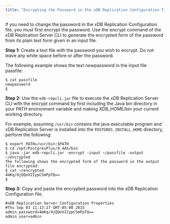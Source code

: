 ```yaml
---
title: "Encrypting the Password in the xDB Replication Configuration File"
---
```


<div id="encrypt_password_in conf_file" class="registered_link"></div>


If you need to change the password in the xDB Replication Configuration file, you must first encrypt the password. Use the encrypt command of the xDB Replication Server CLI to generate the encrypted form of the password from its plain text form given in an input file.

**Step 1:** Create a text file with the password you wish to encrypt. Do not leave any white space before or after the password.

The following example shows the text newpassword in the input file passfile:

``` text
$ cat passfile
newpassword
$
```

**Step 2:** Use the `edb-repcli.jar` file to execute the xDB Replication Server CLI with the encrypt command by first including the Java bin directory in your PATH environment variable and making XDB\_HOME/bin your current working directory.

For example, assuming `/usr/bin` contains the java executable program and xDB Replication Server is installed into the `POSTGRES_INSTALL_HOME` directory, perform the following:

``` text
$ export PATH=/usr/bin:$PATH
$ cd /opt/PostgresPlus/9.4AS/bin
$ java -jar edb-repcli.jar -encrypt -input ~/passfile -output ~/encrypted
The following shows the encrypted form of the password in the output file encrypted:
$ cat ~/encrypted
4mKq/4jQQoV2IypCSmPpTQ==
$
```

**Step 3:** Copy and paste the encrypted password into the xDB Replication Configuration file.

``` text
#xDB Replication Server Configuration Properties
#Thu Sep 03 11:13:27 GMT-05:00 2015
admin_password=4mKq/4jQQoV2IypCSmPpTQ==
admin_user=admin
```
